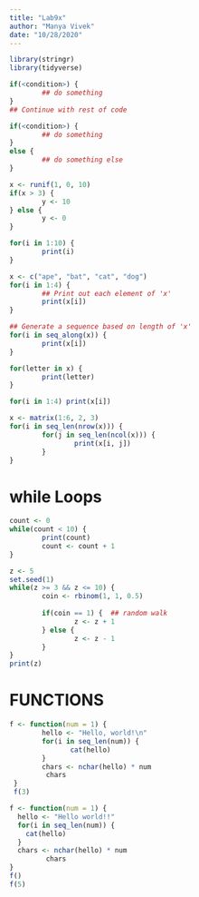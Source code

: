 ```yaml
---
title: "Lab9x"
author: "Manya Vivek"
date: "10/28/2020"
---
```




```r
library(stringr)
library(tidyverse)
```


```r
if(<condition>) {
        ## do something
} 
## Continue with rest of code
```

```r
if(<condition>) {
        ## do something
} 
else {
        ## do something else
}
```
```r
x <- runif(1, 0, 10)  
if(x > 3) {
        y <- 10
} else {
        y <- 0
}
```

```r
for(i in 1:10) {
        print(i)
}
```

```r
x <- c("ape", "bat", "cat", "dog")
for(i in 1:4) {
        ## Print out each element of 'x'
        print(x[i])  
}
```

```r
## Generate a sequence based on length of 'x'
for(i in seq_along(x)) {   
        print(x[i])
}
```

```r
for(letter in x) {
        print(letter)
}
```

```r
for(i in 1:4) print(x[i])
```

```r
x <- matrix(1:6, 2, 3)
for(i in seq_len(nrow(x))) {
        for(j in seq_len(ncol(x))) {
                print(x[i, j])
        }   
}
```
# while Loops
```r
count <- 0
while(count < 10) {
        print(count)
        count <- count + 1
}
```

```r
z <- 5
set.seed(1)
while(z >= 3 && z <= 10) {
        coin <- rbinom(1, 1, 0.5)
        
        if(coin == 1) {  ## random walk
                z <- z + 1
        } else {
                z <- z - 1
        } 
}
print(z)
```

# FUNCTIONS
```r
f <- function(num = 1) {
        hello <- "Hello, world!\n"
        for(i in seq_len(num)) {
               cat(hello)
        }
        chars <- nchar(hello) * num
         chars
 }
 f(3)   
```

```r
f <- function(num = 1) {
  hello <- "Hello world!!"
  for(i in seq_len(num)) {
    cat(hello)
  }
  chars <- nchar(hello) * num
         chars
}
f()
f(5)
```

